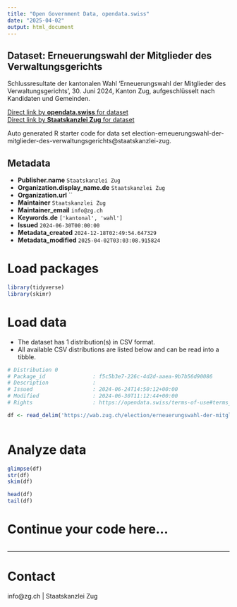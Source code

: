 ```yaml
---
title: "Open Government Data, opendata.swiss"
date: "2025-04-02"
output: html_document
---
```


## Dataset: Erneuerungswahl der Mitglieder des Verwaltungsgerichts

Schlussresultate der kantonalen Wahl 'Erneuerungswahl der Mitglieder des Verwaltungsgerichts', 30. Juni 2024, Kanton Zug, aufgeschlüsselt nach Kandidaten und Gemeinden.

[Direct link by **opendata.swiss** for dataset](https://opendata.swiss/de/dataset/erneuerungswahl-der-mitglieder-des-verwaltungsgerichts)<br>
[Direct link by **Staatskanzlei Zug** for dataset](https://wab.zug.ch/election/erneuerungswahl-der-mitglieder-des-verwaltungsgerichts/data)

Auto generated R starter code for data set election-erneuerungswahl-der-mitglieder-des-verwaltungsgerichts@staatskanzlei-zug.

## Metadata

- **Publisher.name** `Staatskanzlei Zug`
- **Organization.display_name.de** `Staatskanzlei Zug`
- **Organization.url** ``
- **Maintainer** `Staatskanzlei Zug`
- **Maintainer_email** `info@zg.ch`
- **Keywords.de** `['kantonal', 'wahl']`
- **Issued** `2024-06-30T00:00:00`
- **Metadata_created** `2024-12-18T02:49:54.647329`
- **Metadata_modified** `2025-04-02T03:03:08.915824`


# Load packages

```r

library(tidyverse)
library(skimr)

```

# Load data

-   The dataset has 1 distribution(s) in CSV format.
-   All available CSV distributions are listed below and can be read into a tibble.

```r

# Distribution 0
# Package_id               : f5c5b3e7-226c-4d2d-aaea-9b7b56d90086
# Description              : 
# Issued                   : 2024-06-24T14:50:12+00:00
# Modified                 : 2024-06-30T11:12:44+00:00
# Rights                   : https://opendata.swiss/terms-of-use#terms_by

df <- read_delim('https://wab.zug.ch/election/erneuerungswahl-der-mitglieder-des-verwaltungsgerichts/data-csv')



```

# Analyze data

```r

glimpse(df)
str(df)
skim(df)

head(df)
tail(df)

```

# Continue your code here...

```r

```

------------------------------------------------------------------------

# Contact

info@zg.ch | Staatskanzlei Zug
